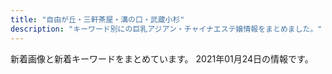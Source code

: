 ```yaml
---
title: "自由が丘・三軒茶屋・溝の口・武蔵小杉"
description: "キーワード別にの巨乳アジアン・チャイナエステ嬢情報をまとめました。"
---
```


新着画像と新着キーワードをまとめています。
2021年01月24日の情報です。

<DmmAffiliateIns />
<KeywordTable
  shops={
    [
    {
        "station": "\u4e09\u8ed2\u8336\u5c4b\u99c5\u5357\u53e3",
        "url": "http://www.jojo.mensnv.com/",
        "img_links": [
            "http://www.jojo.mensnv.com/files/001-02.jpg",
            "http://www.jojo.mensnv.com/files/005-03.jpg",
            "http://www.jojo.mensnv.com/files/003-03.jpg",
            "http://www.jojo.mensnv.com/files/013-03.jpg",
            "http://www.jojo.mensnv.com/files/001-03.jpg",
            "http://www.jojo.mensnv.com/files/005.jpg",
            "http://www.jojo.mensnv.com/files/007.jpg",
            "http://www.jojo.mensnv.com/images/slider/01.jpg",
            "http://www.jojo.mensnv.com/files/004-03.jpg",
            "http://www.jojo.mensnv.com/images/showCover.png",
            "http://www.jojo.mensnv.com/files/010.jpg",
            "http://www.jojo.mensnv.com/files/006-03.jpg",
            "http://www.jojo.mensnv.com/files/005-02.jpg",
            "http://www.jojo.mensnv.com/files/014-03.jpg",
            "http://www.jojo.mensnv.com/files/009.jpg",
            "http://www.jojo.mensnv.com/files/003-02.jpg",
            "http://www.jojo.mensnv.com/files/002-02.jpg",
            "http://www.jojo.mensnv.com/files/010-03.jpg",
            "http://www.jojo.mensnv.com/files/013.jpg",
            "http://www.jojo.mensnv.com/files/001.jpg",
            "http://www.jojo.mensnv.com/files/012.jpg",
            "http://www.jojo.mensnv.com/files/011-03.jpg",
            "http://www.jojo.mensnv.com/files/011.jpg",
            "http://www.jojo.mensnv.com/files/002.jpg",
            "http://www.jojo.mensnv.com/files/011-02.jpg",
            "http://www.jojo.mensnv.com/files/006.jpg",
            "http://www.jojo.mensnv.com/images/slider/02.jpg",
            "http://www.jojo.mensnv.com/files/002-03.jpg",
            "http://www.jojo.mensnv.com/files/012-03.jpg",
            "http://www.jojo.mensnv.com/files/012-02.jpg",
            "http://www.jojo.mensnv.com/files/009-02.jpg",
            "http://www.jojo.mensnv.com/files/006-02.jpg",
            "http://www.jojo.mensnv.com/files/009-03.jpg",
            "http://www.jojo.mensnv.com/images/coverGirlParts.png",
            "http://www.jojo.mensnv.com/files/013-02.jpg",
            "http://www.jojo.mensnv.com/files/004.jpg",
            "http://www.jojo.mensnv.com/images/tel.png",
            "http://www.jojo.mensnv.com/files/014.jpg",
            "http://www.jojo.mensnv.com/images/mobile.jpg",
            "http://www.jojo.mensnv.com/files/003.jpg",
            "http://www.jojo.mensnv.com/files/010-02.jpg",
            "http://www.jojo.mensnv.com/files/014-02.jpg",
            "http://www.jojo.mensnv.com/images/backlistbtn.png",
            "http://www.jojo.mensnv.com/files/007-03.jpg",
            "http://www.jojo.mensnv.com/files/004-02.jpg",
            "http://www.jojo.mensnv.com/files/007-02.jpg",
            "http://www.jojo.mensnv.com/images/slider/03.jpg"
        ],
        "name": "JoJo",
        "keywords": {
            "\u30bb\u30af\u30b7\u30fc": 1,
            "85": 9,
            "D": 18,
            "86": 12,
            "88": 3,
            "C": 3,
            "84": 6
        }
    },
    {
        "img_links": [
            "http://annex-jp.info/images/yoho.jpg",
            "http://annex-jp.info/images/riri.jpg",
            "http://www.annex-jp.info/i/img/yoho.jpg",
            "http://www.annex-jp.info/i/img/riri.jpg",
            "http://www.annex-jp.info/i/img/nana.jpg",
            "http://annex-jp.info/images/kp-info.jpg",
            "http://annex-jp.info/images/sayuri.jpg",
            "http://www.annex-jp.info/i/img/sayuri.jpg",
            "http://www.annex-jp.info/i/img/mari.jpg",
            "http://annex-jp.info/images/nana.jpg",
            "http://annex-jp.info/images/mayumi.jpg",
            "http://www.annex-jp.info/i/img/mayumi.jpg",
            "http://annex-jp.info/images/info.png",
            "http://annex-jp.info/images/mari.jpg"
        ],
        "name": "\u305f\u3093\u307d\u307d",
        "keywords": {},
        "station": "\u81ea\u7531\u304c\u4e18\u99c5\u5317\u53e3",
        "url": "http://annex-jp.info/"
    },
    {
        "img_links": [
            "http://www.hanaikada.masg.info/images/nav-006.png",
            "http://www.hanaikada.masg.info/photo_news/upimg/108215f82f974a7fed_2.jpg",
            "http://www.hanaikada.masg.info/images/top02-left.png",
            "http://www.hanaikada.masg.info/images/nav-004.png",
            "http://www.hanaikada.masg.info/images/top01.png",
            "http://www.hanaikada.masg.info/files/005.jpg",
            "http://www.hanaikada.masg.info/images/tel.png",
            "http://www.hanaikada.masg.info/images/top003.png",
            "http://www.hanaikada.masg.info/photo_news/upimg/108215f82f974a7fed_0.jpg",
            "http://www.hanaikada.masg.info/photo_news/upimg/919615fe051ff3aebe_0.jpg",
            "http://www.hanaikada.masg.info/photo_news/upimg/5633360052e85766ed_0.jpg",
            "http://www.hanaikada.masg.info/files/007.jpg",
            "http://www.hanaikada.masg.info/images/osusume01.png",
            "http://www.hanaikada.masg.info/images/nav-002.png",
            "http://www.hanaikada.masg.info/files/002.jpg",
            "http://www.hanaikada.masg.info/files/009.jpg",
            "http://www.hanaikada.masg.info/files/003.jpg",
            "http://www.hanaikada.masg.info/files/004.jpg",
            "http://www.hanaikada.masg.info/files/001.jpg",
            "http://www.hanaikada.masg.info/photo_news/upimg/795065ff41f22a3d42_0.jpg",
            "http://www.hanaikada.masg.info/photo_news/upimg/108215f82f974a7fed_1.jpg",
            "http://www.hanaikada.masg.info/images/nav-005.png",
            "http://www.hanaikada.masg.info/images/nav-003.png",
            "http://www.hanaikada.masg.info/files/008.jpg",
            "http://www.hanaikada.masg.info/images/nav-001.png",
            "http://www.hanaikada.masg.info/photo_news/upimg/196915fd72c6a20b48_0.jpg"
        ],
        "name": "\u82b1\u7b4f -\u306f\u306a\u3044\u304b\u3060-",
        "keywords": {
            "\u80f8": 1,
            "\u30bb\u30af\u30b7\u30fc": 1
        },
        "station": "\u4e8c\u5b50\u7389\u5ddd\u99c5\u897f\u53e3",
        "url": "http://www.hanaikada.masg.info/"
    },
    {
        "keywords": {},
        "station": "\u81ea\u7531\u304c\u4e18\u99c5\u5317\u53e3",
        "img_links": [
            "http://b-berry.work/img/mona1.jpg",
            "http://b-berry.work/images/s1.png",
            "http://b-berry.work/images/2.jpg",
            "http://b-berry.work/images/rec1.jpg",
            "http://b-berry.work/images/ac2.jpg",
            "http://b-berry.work/images/ac1.jpg",
            "http://b-berry.work/img/yuri1.jpg",
            "http://b-berry.work/images/rec2.jpg",
            "http://b-berry.work/images/3.jpg",
            "http://b-berry.work/staff/yuri.jpg",
            "http://b-berry.work/images/sys.jpg",
            "http://b-berry.work/images/interior_t.jpg",
            "http://b-berry.work/staff/mona.jpg",
            "http://b-berry.work/img/maya1.jpg",
            "http://b-berry.work/images/head.jpg",
            "http://b-berry.work/images/int2.jpg",
            "http://b-berry.work/staff/maya.jpg",
            "http://b-berry.work/images/1.jpg",
            "http://b-berry.work/images/tg.jpg",
            "http://b-berry.work/images/news.jpg",
            "http://b-berry.work/images/int1.jpg",
            "http://b-berry.work/images/staff_t.jpg"
        ],
        "url": "http://b-berry.work/",
        "name": "\u30d6\u30eb\u30fc\u30d9\u30ea\u30fc"
    },
    {
        "img_links": [
            "http://ms-shinraku.com/img/foot.png",
            "http://ms-shinraku.com/staff/yuki/01.jpg",
            "http://ms-shinraku.com/staff/momoka/01.jpg",
            "http://ms-shinraku.com/staff/mari/01.jpg",
            "http://ms-shinraku.com/img/ttl_staff.png",
            "http://ms-shinraku.com/pic/topimg2.jpg",
            "http://ms-shinraku.com/staff/ran/01.jpg",
            "http://ms-shinraku.com/staff/ayumi/01.jpg",
            "http://ms-shinraku.com/pic/head.jpg",
            "http://ms-shinraku.com/pic/topimg1.jpg",
            "http://ms-shinraku.com/staff/kanako/01.jpg",
            "http://ms-shinraku.com/i/files/homeimg.jpg"
        ],
        "station": "\u5b66\u82b8\u5927\u5b66\u99c5\u6771\u53e3",
        "name": "\u5fc3\u697d",
        "keywords": {
            "C": 2
        },
        "url": "http://ms-shinraku.com/"
    },
    {
        "station": "\u7528\u8cc0\u99c5\u6771\u53e3",
        "keywords": {
            "94": 4,
            "F": 4,
            "D": 3,
            "86": 1,
            "84": 2
        },
        "img_links": [
            "http://www.wqiowaz.site/picture/m-top003.jpg",
            "http://www.wqiowaz.site/uploads/200629/1-200629103142X4.jpg",
            "http://www.wqiowaz.site/uploads/200630/1-200630094K4325.jpg",
            "http://www.wqiowaz.site/uploads/201008/1-20100Q5541T55.jpg",
            "http://www.wqiowaz.site/uploads/201008/1-20100Q55522V7.jpg",
            "http://www.wqiowaz.site/uploads/201008/1-20100Q5550EL.jpg",
            "http://www.wqiowaz.site/uploads/200914/1-20091416442NT.jpg",
            "http://www.wqiowaz.site/uploads/201008/1-20100Q55403531.jpg",
            "http://www.wqiowaz.site/uploads/200914/1-200914164443K1.jpg",
            "http://www.wqiowaz.site/uploads/200629/1-200629103104120.jpg",
            "http://www.wqiowaz.site/picture/call.png",
            "http://www.wqiowaz.site/uploads/200630/1-200630094H5294.jpg",
            "http://www.wqiowaz.site/picture/m-top004.jpg",
            "http://www.wqiowaz.site/picture/foot01.jpg",
            "http://www.wqiowaz.site/picture/m-head01.jpg",
            "http://www.wqiowaz.site/picture/cam-01.jpg",
            "http://www.wqiowaz.site/uploads/200629/1-200629103204442.jpg"
        ],
        "name": "Sweet",
        "url": "http://www.wqiowaz.site/"
    },
    {
        "keywords": {
            "D": 4,
            "E": 2,
            "C": 4
        },
        "img_links": [
            "http://clair.work/images/recruit/message_03.png",
            "http://clair.work/images/recruit/nagare_02.jpg",
            "http://clair.work/images/sw_tel.png",
            "http://clair.work/images/icon_ranking_01.png",
            "http://clair.work/images/icon_ranking_05.png",
            "http://clair.work/images/trigger.jpg",
            "http://clair.work/images/mainvisual_01_s.jpg",
            "http://clair.work/images/recruit/req_03.jpg",
            "http://clair.work/images/recruit/sp_mainvisual.jpg",
            "http://clair.work/images/recruit/point_03.png",
            "http://clair.work/images/recruit/point_09.png",
            "http://clair.work/images/recruit/point_08.png",
            "http://clair.work/images/icon_ranking_04.png",
            "http://clair.work/images/icon_ranking_03.png",
            "http://clair.work/images/no_image.jpg",
            "http://clair.work/images/recruit/nagare_07.png",
            "http://clair.work/images/recruit/nagare_05.png",
            "http://clair.work/staff/kasumi1.jpg",
            "http://clair.work/images/recruit/point_06.png",
            "http://clair.work/images/recruit/nagare_06.png",
            "http://clair.work/staff/humi2.jpg",
            "http://clair.work/images/recruit/nagare_03.jpg",
            "http://clair.work/images/recruit/point_04.png",
            "http://clair.work/images/recruit/point_05.png",
            "http://clair.work/images/mainvisual_02_s.jpg",
            "http://clair.work/images/mainvisual_01.jpg",
            "http://clair.work/staff/ayaka1.jpg",
            "http://clair.work/images/recruit/nagare_01.jpg",
            "http://clair.work/staff/humi1.jpg",
            "http://clair.work/images/icon_new.png",
            "http://clair.work/images/sw_home.png",
            "http://clair.work/images/head_interior.jpg",
            "http://clair.work/images/icon_ranking_02.png",
            "http://clair.work/staff/yua1.jpg",
            "http://clair.work/images/head_therapist.jpg",
            "http://clair.work/images/recruit/point_07.png",
            "http://clair.work/images/mainvisual_02.jpg",
            "http://clair.work/staff/mayu1.jpg"
        ],
        "name": "Clair \uff5e\u30af\u30ec\u30fc\u30eb\uff5e",
        "station": "\u5b66\u82b8\u5927\u5b66\u99c5\u897f\u53e3",
        "url": "http://clair.work/"
    },
    {
        "keywords": {
            "C": 17,
            "84": 1,
            "E": 1,
            "D": 6,
            "87": 2,
            "86": 5
        },
        "url": "http://kagayaki.jpn.cm/",
        "station": "\u4e09\u8ed2\u8336\u5c4b\u99c5\u5317\u53e3",
        "name": "\u661f\u306e\u8f1d\u304d",
        "img_links": [
            "http://kagayaki.jpn.cm/photos/sites/35/2016/11/1.jpg",
            "http://kagayaki.jpn.cm/images/girl-z1.jpg",
            "http://kagayaki.jpn.cm/images/room6.jpg",
            "http://kagayaki.jpn.cm/photos/sites/35/2019/09/2019092518230998.jpg",
            "http://kagayaki.jpn.cm/images/bj3.png",
            "http://kagayaki.jpn.cm/images/room1.jpg",
            "http://kagayaki.jpn.cm/photos/sites/35/2016/09/637893871729784570.jpg",
            "http://kagayaki.jpn.cm/photos/sites/35/2017/11/2017110107513579.jpg",
            "http://kagayaki.jpn.cm/images/room4.jpg",
            "http://kagayaki.jpn.cm/images/room2.jpg",
            "http://kagayaki.jpn.cm/photos/sites/35/2016/11/11.jpg",
            "http://kagayaki.jpn.cm/images/mobile2.jpg",
            "http://kagayaki.jpn.cm/images/room3.jpg",
            "http://kagayaki.jpn.cm/images/room5.jpg",
            "http://kagayaki.jpn.cm/images/mobile.jpg",
            "http://kagayaki.jpn.cm/photos/sites/35/2016/11/12.jpg",
            "http://kagayaki.jpn.cm/photos/sites/35/2016/08/staff32.jpg",
            "http://kagayaki.jpn.cm/images/top.jpg",
            "http://kagayaki.jpn.cm/photos/sites/35/2016/08/staff3.jpg",
            "http://kagayaki.jpn.cm/images/end1.jpg",
            "http://kagayaki.jpn.cm/images/staff0.jpg",
            "http://kagayaki.jpn.cm/images/girl-z2.jpg",
            "http://kagayaki.jpn.cm/photos/sites/35/2020/10/2020100418535814.jpg",
            "http://kagayaki.jpn.cm/images/staff_line.png"
        ]
    },
    {
        "img_links": [
            "http://treat-msg.com/staff/miyo/01mb.jpg",
            "http://treat-msg.com/staff/rumi/01mb.jpg",
            "http://treat-msg.com/img/access/road5.jpg",
            "http://treat-msg.com/img/foot.png",
            "http://treat-msg.com/pic/corona.jpg",
            "http://treat-msg.com/img/access/road2.jpg",
            "http://treat-msg.com/staff/noa/01mb.jpg",
            "http://treat-msg.com/img/access/road6.jpg",
            "http://treat-msg.com/staff/miyo/01.jpg",
            "http://treat-msg.com/staff/chinatu/01mb.jpg",
            "http://treat-msg.com/staff/saki/01.jpg",
            "http://treat-msg.com/staff/saki/01mb.jpg",
            "http://treat-msg.com/staff/mei/01.jpg",
            "http://treat-msg.com/staff/kaori/01.jpg",
            "http://treat-msg.com/img/access/road3.jpg",
            "http://treat-msg.com/img/access/roaddm.png",
            "http://treat-msg.com/staff/kaori/01mb.jpg",
            "http://treat-msg.com/staff/rumi/01.jpg",
            "http://treat-msg.com/img/mainft.jpg",
            "http://treat-msg.com/img/access/road1.jpg",
            "http://treat-msg.com/img/access/road4.jpg",
            "http://treat-msg.com/img/ttl_staff.jpg",
            "http://treat-msg.com/staff/riri/01.jpg",
            "http://treat-msg.com/img/shop/msg.png",
            "http://treat-msg.com/img/mainhd.jpg",
            "http://treat-msg.com/staff/mei/01mb.jpg",
            "http://treat-msg.com/staff/noa/01.jpg",
            "http://treat-msg.com/staff/riri/01mb.jpg",
            "http://treat-msg.com/staff/chinatu/01.jpg",
            "http://treat-msg.com/img/head.png"
        ],
        "station": "\u99d2\u6ca2\u5927\u5b66\u99c5\u99d2\u6ca2\u516c\u5712\u53e3",
        "url": "http://treat-msg.com/",
        "keywords": {},
        "name": "\u5b89\u5fc3\u5802"
    },
    {
        "url": "http://in-esthe.com/you/",
        "keywords": {},
        "img_links": [
            "http://in-esthe.com/you/images/r-2.jpg",
            "http://in-esthe.com/you/images/p-7.jpg",
            "http://in-esthe.com/you/images/p-10.jpg",
            "http://in-esthe.com/you/images/botton.jpg",
            "http://in-esthe.com/you/images/fla.jpg",
            "http://in-esthe.com/you/images/mo.png",
            "http://in-esthe.com/you/images/p-0.jpg",
            "http://in-esthe.com/you/images/r-1.jpg",
            "http://in-esthe.com/you/images/p-11.jpg",
            "http://in-esthe.com/you/images/p-3.jpg",
            "http://in-esthe.com/you/images/p-5.jpg",
            "http://cdn.dino-es.com/images/logo/468x60DinoEs.png",
            "http://in-esthe.com/you/images/p-8.jpg",
            "http://in-esthe.com/you/images/p-9.jpg",
            "http://in-esthe.com/you/images/p-4.jpg"
        ],
        "station": "\u5b66\u82b8\u5927\u5b66\u99c5\u6771\u53e3",
        "name": "\u60a0"
    },
    {
        "station": "\u7b49\u3005\u529b\u99c5",
        "keywords": {},
        "img_links": [
            "http://yourroom.net/photo/mini-maho1.jpg",
            "http://yourroom.net/photo/yui1.jpg",
            "http://yourroom.net/images/saikai.png",
            "http://yourroom.net/photo/mini-yui2.jpg",
            "http://yourroom.net/photo/mini-yuki1.jpg",
            "http://yourroom.net/photo/mini-yuki2.jpg",
            "http://yourroom.net/photo/mini-yui1.jpg",
            "http://yourroom.net/photo/yuki1.jpg",
            "http://yourroom.net/photo/maho1.jpg",
            "http://yourroom.net/images/1.jpg",
            "http://yourroom.net/images/1s.jpg"
        ],
        "url": "http://yourroom.net/",
        "name": "\u30b9\u30de\u30a4\u30eb"
    },
    {
        "station": "\u81ea\u7531\u304c\u4e18\u99c5\u5317\u53e3",
        "url": "http://www.es-flower.link/",
        "img_links": [
            "http://www.es-flower.link/sp/images/news.jpg",
            "http://www.es-flower.link/images/int2.png",
            "http://www.es-flower.link/images/mobile.jpg",
            "http://www.es-flower.link/images/rec2.jpg",
            "http://www.es-flower.link/sp/images/sys3.jpg",
            "http://www.es-flower.link/images/head.jpg",
            "http://www.es-flower.link/sp/menu/staff.jpg",
            "http://www.es-flower.link/images/staff_t.jpg",
            "http://www.es-flower.link/sp/images/5.jpg",
            "http://www.es-flower.link/sp/img/huyumi1.jpg",
            "http://www.es-flower.link/images/int1.png",
            "http://www.es-flower.link/sp/images/6.jpg",
            "http://www.es-flower.link/images/3.jpg",
            "http://www.es-flower.link/sp/images/4.jpg",
            "http://www.es-flower.link/images/6.jpg",
            "http://www.es-flower.link/images/sys.png",
            "http://www.es-flower.link/sp/img/arisa1.jpg",
            "http://www.es-flower.link/sp/images/int1.jpg",
            "http://www.es-flower.link/sp/images/ac1.jpg",
            "http://www.es-flower.link/sp/img/koyuki1.jpg",
            "http://www.es-flower.link/images/rec1.png",
            "http://www.es-flower.link/sp/images/head.png",
            "http://www.es-flower.link/sp/images/sisu.jpg",
            "http://www.es-flower.link/img/yume1.jpg",
            "http://www.es-flower.link/images/sm.jpg",
            "http://www.es-flower.link/sp/images/2.jpg",
            "http://www.es-flower.link/img/koyuki1.jpg",
            "http://www.es-flower.link/img/huyumi1.jpg",
            "http://www.es-flower.link/sp/menu/top.jpg",
            "http://www.es-flower.link/images/1.jpg",
            "http://www.es-flower.link/sp/images/interior_t.jpg",
            "http://www.es-flower.link/images/info.jpg",
            "http://www.es-flower.link/sp/images/sys2.jpg",
            "http://www.es-flower.link/images/5.jpg",
            "http://www.es-flower.link/sp/menu/interior.jpg",
            "http://www.es-flower.link/sp/images/sys1.jpg",
            "http://www.es-flower.link/images/4.jpg",
            "http://www.es-flower.link/images/ta.jpg",
            "http://www.es-flower.link/sp/images/3.jpg",
            "http://www.es-flower.link/sp/images/rec3.jpg",
            "http://www.es-flower.link/sp/images/newsb.png",
            "http://www.es-flower.link/sp/images/staff_t.jpg",
            "http://www.es-flower.link/sp/images/time.jpg",
            "http://www.es-flower.link/sp/img/nene1.jpg",
            "http://www.es-flower.link/sp/images/rec1.jpg",
            "http://www.es-flower.link/sp/images/pc.jpg",
            "http://www.es-flower.link/images/2.jpg",
            "http://www.es-flower.link/img/mizuki1.jpg",
            "http://www.es-flower.link/sp/images/footer.jpg",
            "http://www.es-flower.link/sp/images/top.jpg",
            "http://www.es-flower.link/images/interior_t.jpg",
            "http://www.es-flower.link/img/nene1.jpg",
            "http://www.es-flower.link/images/news.jpg",
            "http://www.es-flower.link/sp/images/1.jpg",
            "http://www.es-flower.link/sp/images/int2.jpg",
            "http://www.es-flower.link/img/arisa1.jpg",
            "http://www.es-flower.link/sp/images/sisu_t.jpg",
            "http://www.es-flower.link/sp/images/rec2.jpg",
            "http://www.es-flower.link/sp/images/tel.jpg",
            "http://www.es-flower.link/sp/img/yume1.jpg",
            "http://www.es-flower.link/sp/img/mizuki1.jpg"
        ],
        "keywords": {},
        "name": "\u6625\u306e\u604b"
    },
    {
        "img_links": [
            "http://www.miyuki.es-relax.info/gals/yuri1.jpg",
            "http://www.miyuki.es-relax.info/images/sp01.jpg",
            "http://www.miyuki.es-relax.info/images/info4.jpg",
            "http://www.miyuki.es-relax.info/images/yoyaku.png",
            "http://www.miyuki.es-relax.info/images/info1.jpg",
            "http://www.miyuki.es-relax.info/images/info3.jpg",
            "http://www.miyuki.es-relax.info/gals/yuki1.jpg",
            "http://www.miyuki.es-relax.info/gals/nana1.jpg",
            "http://www.miyuki.es-relax.info/images/sp02.jpg",
            "http://www.miyuki.es-relax.info/images/info2.jpg",
            "http://www.miyuki.es-relax.info/images/sp03.jpg",
            "http://www.miyuki.es-relax.info/images/kp01.jpg"
        ],
        "name": "\u30de\u30c3\u30b5\u30fc\u30b8\u306e\u66d9",
        "station": "\u5927\u5ca1\u5c71\u99c5",
        "keywords": {},
        "url": "http://www.miyuki.es-relax.info/"
    },
    {
        "station": "\u4e8c\u5b50\u7389\u5ddd\u99c5",
        "name": "For You",
        "keywords": {
            "D": 38,
            "E": 12
        },
        "img_links": [
            "https://fy.uouono.com/wp-content/themes/este/img/top-img01a.png",
            "https://fy.uouono.com/wp-content/uploads/2020/10/09uiyharumo.jpg",
            "https://fy.uouono.com/wp-content/themes/este/img/1.jpg",
            "https://fy.uouono.com/wp-content/uploads/2020/12/1foryou.jpg",
            "https://fy.uouono.com/wp-content/themes/este/img/top-img01.png",
            "https://fy.uouono.com/wp-content/themes/este/img/tel_footer.png",
            "https://fy.uouono.com/wp-content/uploads/2019/12/00harumo.jpg",
            "https://fy.uouono.com/wp-content/uploads/2020/12/09foryou.jpg",
            "https://fy.uouono.com/wp-content/themes/este/img/top-img01b.png",
            "https://fy.uouono.com/wp-content/uploads/2020/10/ff-foryou.jpg",
            "https://fy.uouono.com/wp-content/uploads/2020/01/90897tyrdfforyou.jpg",
            "https://fy.uouono.com/wp-content/uploads/2019/06/asayou.jpg",
            "https://fy.uouono.com/wp-content/themes/este/img/3.jpg",
            "https://fy.uouono.com/wp-content/uploads/2019/06/098765easforyou.jpg",
            "https://fy.uouono.com/wp-content/uploads/2020/10/21349876harumo.jpg",
            "https://fy.uouono.com/wp-content/themes/este/img/top-img02.png",
            "https://fy.uouono.com/wp-content/themes/este/img/call.png",
            "https://fy.uouono.com/wp-content/uploads/2019/04/11foryou.jpg",
            "https://fy.uouono.com/wp-content/themes/este/img/tel_header.png",
            "https://fy.uouono.com/wp-content/uploads/2019/06/oijhg9876rforyou.jpg",
            "https://fy.uouono.com/wp-content/uploads/2020/12/11foryou.jpg",
            "https://fy.uouono.com/wp-content/themes/este/img/top-img04.png",
            "https://fy.uouono.com/wp-content/uploads/2021/01/0897foryou.jpg",
            "https://fy.uouono.com/wp-content/uploads/2019/06/098765resdaxfforyou.jpg",
            "https://fy.uouono.com/wp-content/themes/este/img/4.jpg",
            "https://fy.uouono.com/wp-content/uploads/2020/01/diouygforyou.jpg",
            "https://fy.uouono.com/wp-content/themes/este/img/2.jpg"
        ],
        "url": "https://fy.uouono.com"
    },
    {
        "url": "http://koibito.ies.bz/",
        "keywords": {
            "86": 2,
            "85": 1,
            "C": 1
        },
        "name": "\u604b\u4eba",
        "station": "\u4e8c\u5b50\u7389\u5ddd\u99c5\u6771\u53e3",
        "img_links": [
            "http://koibito.ies.bz/images/mobile.jpg",
            "http://koibito.ies.bz/images/no1.png",
            "http://koibito.ies.bz/photos/sites/69/2018/10/201810150304491.jpg",
            "http://koibito.ies.bz/images/room4.jpg",
            "http://koibito.ies.bz/images/s_pick.jpg",
            "http://koibito.ies.bz/images/room2.jpg",
            "http://koibito.ies.bz/images/s_ranking.png",
            "http://koibito.ies.bz/images/room1.jpg",
            "http://koibito.ies.bz/images/s_news.png",
            "http://koibito.ies.bz/images/no2.png",
            "http://koibito.ies.bz/photos/sites/69/2018/10/2018100214220989.jpg",
            "http://koibito.ies.bz/images/link.jpg",
            "http://koibito.ies.bz/images/s_staff.png",
            "http://koibito.ies.bz/images/info.jpg",
            "http://koibito.ies.bz/photos/sites/69/2018/10/2018100214242547.jpg",
            "http://koibito.ies.bz/images/s_staff1.png",
            "http://koibito.ies.bz/images/room3.jpg",
            "http://koibito.ies.bz/images/new.jpg",
            "http://koibito.ies.bz/images/top.png"
        ]
    },
    {
        "url": "http://www.brilliance.mesthe.com/",
        "keywords": {
            "D": 3,
            "87": 1,
            "86": 2,
            "85": 2,
            "C": 2
        },
        "station": "\u4e09\u8ed2\u8336\u5c4b\u99c5\u4e16\u7530\u8c37\u901a\u308a\u53e3",
        "name": "\u30d6\u30ea\u30ea\u30a2\u30f3\u30b9",
        "img_links": [
            "http://www.brilliance.mesthe.com/images/new3.png",
            "http://www.brilliance.mesthe.com/files/001.jpg",
            "http://www.brilliance.mesthe.com/files/002-03.jpg",
            "http://www.brilliance.mesthe.com/images/service.png",
            "http://www.brilliance.mesthe.com/images/shop/shop03.jpg",
            "http://www.brilliance.mesthe.com/images/zi_massage.png",
            "http://www.brilliance.mesthe.com/images/new1.png",
            "http://www.brilliance.mesthe.com/images/s1.jpg",
            "http://www.brilliance.mesthe.com/files/003-02.jpg",
            "http://www.brilliance.mesthe.com/images/shop/shop04.jpg",
            "http://www.brilliance.mesthe.com/files/001-03.jpg",
            "http://www.brilliance.mesthe.com/files/004.jpg",
            "http://www.brilliance.mesthe.com/images/zi_staff.png",
            "http://www.brilliance.mesthe.com/images/main_top.png",
            "http://www.brilliance.mesthe.com/images/tel.png",
            "http://www.brilliance.mesthe.com/files/003-03.jpg",
            "http://www.brilliance.mesthe.com/images/infotiao1.jpg",
            "http://www.brilliance.mesthe.com/files/004-02.jpg",
            "http://www.brilliance.mesthe.com/files/005.jpg",
            "http://www.brilliance.mesthe.com/images/pick.png",
            "http://www.brilliance.mesthe.com/images/shop/shop01.jpg",
            "http://www.brilliance.mesthe.com/images/maga.jpg",
            "http://www.brilliance.mesthe.com/files/002-02.jpg",
            "http://www.brilliance.mesthe.com/files/002.jpg",
            "http://www.brilliance.mesthe.com/images/shop/shop02.jpg",
            "http://www.brilliance.mesthe.com/images/s2.jpg",
            "http://www.brilliance.mesthe.com/files/005-02.jpg",
            "http://www.brilliance.mesthe.com/images/s3.jpg",
            "http://www.brilliance.mesthe.com/files/005-03.jpg",
            "http://www.brilliance.mesthe.com/files/004-03.jpg",
            "http://www.brilliance.mesthe.com/files/001-02.jpg",
            "http://www.brilliance.mesthe.com/files/003.jpg",
            "http://www.brilliance.mesthe.com/images/main_bottom.png",
            "http://www.brilliance.mesthe.com/images/xian.png"
        ]
    },
    {
        "keywords": {
            "87": 10,
            "E": 11,
            "88": 2,
            "83": 3,
            "85": 4,
            "93": 1,
            "D": 13,
            "84": 2,
            "89": 1,
            "86": 6,
            "82": 4,
            "C": 9
        },
        "img_links": [
            "http://tanoshii.jpn.mn/photos/sites/76/2020/12/2020120904441346.jpg",
            "http://tanoshii.jpn.mn/photos/sites/76/2020/08/2020082903370364.jpg",
            "http://tanoshii.jpn.mn/photos/sites/76/2020/02/2020022603284068.jpg",
            "http://tanoshii.jpn.mn/images/side_link.jpg",
            "http://tanoshii.jpn.mn/photos/sites/76/2020/05/2020051702012070.jpg",
            "http://tanoshii.jpn.mn/images/top.png",
            "http://tanoshii.jpn.mn/photos/sites/76/2020/07/2020071004330148.jpg",
            "http://tanoshii.jpn.mn/photos/sites/76/2020/12/202012240922577.jpg",
            "http://tanoshii.jpn.mn/photos/sites/76/2020/01/2020012603561216.jpg",
            "http://tanoshii.jpn.mn/photos/sites/76/2020/08/2020081201584255.jpg",
            "http://tanoshii.jpn.mn/photos/sites/76/2020/01/2020010206122496.jpg",
            "http://tanoshii.jpn.mn/photos/sites/76/2020/11/2020112407093420.jpg",
            "http://tanoshii.jpn.mn/photos/sites/76/2020/02/2020020601144618.jpg",
            "http://tanoshii.jpn.mn/photos/sites/76/2020/12/2020122205012857.jpg",
            "http://tanoshii.jpn.mn/photos/sites/76/2020/03/202003090333270.jpg",
            "http://tanoshii.jpn.mn/photos/sites/76/2020/06/2020061605184178.jpg",
            "http://tanoshii.jpn.mn/images/link_nav07.jpg",
            "http://tanoshii.jpn.mn/photos/sites/76/2021/01/2021011304145677.jpg",
            "http://tanoshii.jpn.mn/photos/sites/76/2020/09/2020093003412015.jpg",
            "http://tanoshii.jpn.mn/photos/sites/76/2020/11/2020110307113062.jpg",
            "http://tanoshii.jpn.mn/photos/sites/76/2019/12/2019121409131966.jpg",
            "http://tanoshii.jpn.mn/photos/sites/76/2020/12/2020120904423083.jpg",
            "http://tanoshii.jpn.mn/photos/sites/76/2020/06/2020061605184059.jpg",
            "http://tanoshii.jpn.mn/photos/sites/76/2020/12/2020122501502779.jpg",
            "http://tanoshii.jpn.mn/images/link_nav06.jpg",
            "http://tanoshii.jpn.mn/photos/sites/76/2020/05/2020052603000345.jpg",
            "http://tanoshii.jpn.mn/photos/sites/76/2020/03/2020032803325898.jpg",
            "http://tanoshii.jpn.mn/photos/sites/76/2020/01/2020012603560666.jpg",
            "http://tanoshii.jpn.mn/images/link_nav02.jpg",
            "http://tanoshii.jpn.mn/photos/sites/76/2020/11/2020111603281212.jpg",
            "http://tanoshii.jpn.mn/photos/sites/76/2020/09/2020090307211283.jpg",
            "http://tanoshii.jpn.mn/images/info1.jpg",
            "http://tanoshii.jpn.mn/images/link_nav01.jpg",
            "http://tanoshii.jpn.mn/images/link_nav03.jpg",
            "http://tanoshii.jpn.mn/images/side_tel.jpg",
            "http://tanoshii.jpn.mn/images/ico01.png",
            "http://tanoshii.jpn.mn/photos/sites/76/2020/09/2020092006290275.jpg",
            "http://tanoshii.jpn.mn/images/info3.jpg",
            "http://tanoshii.jpn.mn/photos/sites/76/2020/12/2020121807285563.jpg",
            "http://tanoshii.jpn.mn/photos/sites/76/2019/12/2019121409132234.jpg",
            "http://tanoshii.jpn.mn/photos/sites/76/2020/11/2020112902000038.jpg",
            "http://tanoshii.jpn.mn/photos/sites/76/2021/01/2021010305174759.jpg",
            "http://tanoshii.jpn.mn/images/side_mobile.jpg",
            "http://tanoshii.jpn.mn/photos/sites/76/2020/07/2020071004194210.jpg",
            "http://tanoshii.jpn.mn/images/info2.jpg",
            "http://tanoshii.jpn.mn/images/top_slider02.jpg",
            "http://tanoshii.jpn.mn/photos/sites/76/2020/12/2020120901212835.jpg",
            "http://tanoshii.jpn.mn/photos/sites/76/2020/06/2020060701410487.jpg",
            "http://tanoshii.jpn.mn/photos/sites/76/2019/12/201912280133413.jpg",
            "http://tanoshii.jpn.mn/photos/sites/76/2020/02/2020022603283463.jpg",
            "http://tanoshii.jpn.mn/photos/sites/76/2019/12/2019121409132141.jpg",
            "http://tanoshii.jpn.mn/photos/sites/76/2020/09/2020090803135392.jpg",
            "http://tanoshii.jpn.mn/images/sp_top.jpg",
            "http://tanoshii.jpn.mn/photos/sites/76/2020/04/2020041703571830.jpg",
            "http://tanoshii.jpn.mn/photos/sites/76/2020/01/2020012908322311.jpg",
            "http://tanoshii.jpn.mn/photos/sites/76/2019/12/2019121409132447.jpg",
            "http://tanoshii.jpn.mn/photos/sites/76/2019/12/2019122801334276.jpg",
            "http://tanoshii.jpn.mn/photos/sites/76/2020/05/2020051702011714.jpg",
            "http://tanoshii.jpn.mn/photos/sites/76/2020/12/202012060340027.jpg",
            "http://tanoshii.jpn.mn/photos/sites/76/2020/08/2020080507421162.jpg",
            "http://tanoshii.jpn.mn/photos/sites/76/2020/09/2020090800560727.jpg",
            "http://tanoshii.jpn.mn/photos/sites/76/2020/09/2020093003412655.jpg",
            "http://tanoshii.jpn.mn/photos/sites/76/2019/12/201912140913237.jpg",
            "http://tanoshii.jpn.mn/photos/sites/76/2020/01/2020011710434680.jpg",
            "http://tanoshii.jpn.mn/photos/sites/76/2021/01/2021011304151051.jpg",
            "http://tanoshii.jpn.mn/photos/sites/76/2020/10/2020102803545189.jpg",
            "http://tanoshii.jpn.mn/images/top_slider01.jpg",
            "http://tanoshii.jpn.mn/photos/sites/76/2020/01/2020011207465354.jpg",
            "http://tanoshii.jpn.mn/photos/sites/76/2020/04/2020040401245819.jpg",
            "http://tanoshii.jpn.mn/photos/sites/76/2019/12/2019121409132124.jpg",
            "http://tanoshii.jpn.mn/images/link_nav04.jpg",
            "http://tanoshii.jpn.mn/images/link_nav05.jpg",
            "http://tanoshii.jpn.mn/photos/sites/76/2020/10/2020101305315556.jpg"
        ],
        "station": "\u4e8c\u5b50\u7389\u5ddd\u99c5\u897f\u53e3",
        "url": "http://tanoshii.jpn.mn/",
        "name": "\u697d\u3057\u3044"
    },
    {
        "url": "http://www.sakura.esraku.com/",
        "img_links": [
            "http://www.sakura.esraku.com/files/008.jpg",
            "http://www.sakura.esraku.com/files/009.jpg",
            "http://www.sakura.esraku.com/files/001.jpg",
            "http://www.sakura.esraku.com/photo_news/upimg/192295fbde78dddd71_0.jpg",
            "http://www.sakura.esraku.com/files/002.jpg",
            "http://www.sakura.esraku.com/files/006.jpg",
            "http://www.sakura.esraku.com/images/lineyoyaku.jpg",
            "http://www.sakura.esraku.com/photo_news/upimg/282545f76dfd1996d7_0.jpg",
            "http://www.sakura.esraku.com/files/003.jpg",
            "http://www.sakura.esraku.com/images/mobile.jpg",
            "http://www.sakura.esraku.com/files/004.jpg",
            "http://www.sakura.esraku.com/images/top.png",
            "http://www.sakura.esraku.com/images/s_staff.jpg",
            "http://www.sakura.esraku.com/photo_news/upimg/921745f718627cc259_0.jpg",
            "http://www.sakura.esraku.com/photo_news/upimg/508775f63081046140_0.jpg",
            "http://www.sakura.esraku.com/files/007.jpg",
            "http://www.sakura.esraku.com/files/005.jpg",
            "http://www.sakura.esraku.com/photo_news/upimg/221315f853e86bfad8_0.jpg",
            "http://www.sakura.esraku.com/images/s_link.jpg"
        ],
        "name": "\u685c",
        "keywords": {
            "\u30bb\u30af\u30b7\u30fc": 1,
            "D": 14,
            "87": 12,
            "C": 21
        },
        "station": "\u90fd\u7acb\u5927\u5b66\u99c5"
    },
    {
        "keywords": {},
        "station": "\u4e0a\u91ce\u6bdb\u99c5",
        "img_links": [
            "http://relaxation-soil.net/images/1s.jpg",
            "http://relaxation-soil.net/photo/mini-rie2.jpg",
            "http://relaxation-soil.net/photo/rie1.jpg",
            "http://relaxation-soil.net/images/saikai.png",
            "http://relaxation-soil.net/photo/yuyu4.jpg",
            "http://relaxation-soil.net/photo/mini-rie1.jpg",
            "http://relaxation-soil.net/photo/mini-newgirl3.jpg",
            "http://relaxation-soil.net/photo/mini-yuyu3.jpg",
            "http://relaxation-soil.net/photo/anna1.jpg",
            "http://relaxation-soil.net/photo/mini-anna1.jpg",
            "http://relaxation-soil.net/photo/mini-anna3.jpg",
            "http://relaxation-soil.net/photo/mini-newgirl1.jpg",
            "http://relaxation-soil.net/photo/mini-newgirl2.jpg",
            "http://relaxation-soil.net/photo/mini-yuyu4.jpg",
            "http://relaxation-soil.net/images/1.jpg"
        ],
        "name": "\u30bd\u30a4\u30eb",
        "url": "http://relaxation-soil.net/"
    },
    {
        "station": "\u81ea\u7531\u304c\u4e18\u99c5\u5357\u53e3",
        "img_links": [
            "http://ms-rlx.com/img/access/road01.jpg",
            "http://ms-rlx.com/staff/sachan/01mb.jpg",
            "http://ms-rlx.com/img/ttl_concept.png",
            "http://ms-rlx.com/img/ttl_mobile.png",
            "http://ms-rlx.com/img/youtube.jpg",
            "http://ms-rlx.com/staff/ruri/01.jpg",
            "http://ms-rlx.com/staff/milk/01mb.jpg",
            "http://ms-rlx.com/img/ttl_tnew.png",
            "http://ms-rlx.com/staff/momo/01.jpg",
            "http://ms-rlx.com/staff/ruri/01mb.jpg",
            "http://ms-rlx.com/img/ttl_rec.png",
            "http://ms-rlx.com/staff/ringo/01mb.jpg",
            "http://ms-rlx.com/img/att.png",
            "http://ms-rlx.com/img/access/road03.jpg",
            "http://ms-rlx.com/staff/sachan/01.jpg",
            "http://ms-rlx.com/staff/milk/01.jpg",
            "http://ms-rlx.com/staff/ringo/01.jpg",
            "http://ms-rlx.com/pic/head.png",
            "http://ms-rlx.com/img/msgbtn.png",
            "http://ms-rlx.com/img/ttl_staff.png",
            "http://ms-rlx.com/staff/momo/01mb.jpg",
            "http://ms-rlx.com/i/files/homeimg.jpg",
            "http://ms-rlx.com/img/access/road02.jpg"
        ],
        "keywords": {
            "C": 14
        },
        "url": "http://ms-rlx.com/",
        "name": "\u697d\u697d\u5c4b"
    }
]
}
/>
<DmmAffiliateScript />
